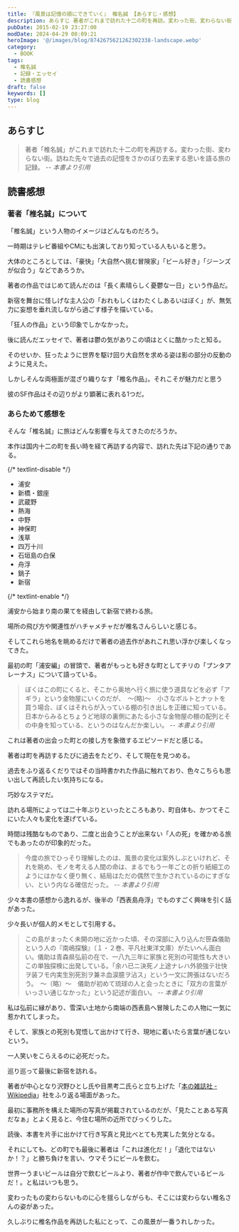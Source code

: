 ```yaml
---
title: 『風景は記憶の順にできていく』 椎名誠 【あらすじ・感想】
description: あらすじ 著者がこれまで訪れた十二の町を再訪。変わった街、変わらない街。訪ねた先々で過去の記憶をさかのぼり去来する思いを語る旅の記録。「椎名誠」という人物のイメージはどんなものだろう。一時期はテレビ番組やCMにも出演しており知っている人もいると思う。
pubDate: 2015-02-19 23:27:00
modDate: 2024-04-29 08:09:21
heroImage: '@/images/blog/8742675621262302338-landscape.webp'
category:
  - BOOK
tags:
  - 椎名誠
  - 記録・エッセイ
  - 読書感想
draft: false
keywords: []
type: blog
---
```



## あらすじ

> 著者「椎名誠」がこれまで訪れた十二の町を再訪する。変わった街、変わらない街。訪ねた先々で過去の記憶をさかのぼり去来する思いを語る旅の記録。 <cite>-- 本書より引用</cite>

## 読書感想

### 著者「椎名誠」について

「椎名誠」という人物のイメージはどんなものだろう。

一時期はテレビ番組やCMにも出演しており知っている人もいると思う。

大体のところとしては、「豪快」「大自然へ挑む冒険家」「ビール好き」「ジーンズが似合う」などであろうか。

著者の作品ではじめて読んだのは「長く素晴らしく憂鬱な一日」という作品だ。

新宿を舞台に怪しげな主人公の「おれもしくはわたくしあるいはぼく」が、無気力に妄想を垂れ流しながら過ごす様子を描いている。

「狂人の作品」という印象でしかなかった。

<BlogCard
  title='『長く素晴らしく憂鬱な一日』 椎名誠 【読書感想】'
  description='長く素晴らしく憂鬱な一日  椎名誠　あらすじと感想
仕事場から見える「新宿」は、不気味だ。地下鉄駅に佇む「夕子」。蛇をポケットにしのばせる詩人。スピーカーを背中にしょって説教する男。そしてぬめぬめの「新宿シルクロード」を酒場に向かって無気力に旅する男たち―。'
  url='https://www.neputa-note.net/2017/08/long-wonderful-and-depressing-day-makoto-siina/'
  domain='www.neputa-note.net'
/>

後に読んだエッセイで、著者は鬱の気がありこの頃はとくに酷かったと知る。

そのせいか、狂ったように世界を駆け回り大自然を求める姿は影の部分の反動のように見えた。

しかしそんな両極面が混ざり織りなす「椎名作品」。それこそが魅力だと思う

彼のSF作品はその辺りがより顕著に表れる1つだ。

<div class='not-prose'>
  <div data-vc_mylinkbox_id='886079485'></div>
</div>
<div class='not-prose'>
  <div data-vc_mylinkbox_id='886079493'></div>
</div>

### あらためて感想を

そんな「椎名誠」に旅はどんな影響を与えてきたのだろうか。

本作は国内十二の町を長い時を経て再訪する内容で、訪れた先は下記の通りである。

{/* textlint-disable */}

- 浦安
- 新橋・銀座
- 武蔵野
- 熱海
- 中野
- 神保町
- 浅草
- 四万十川
- 石垣島の白保
- 舟浮
- 銚子
- 新宿

{/* textlint-enable */}

浦安から始まり南の果てを経由して新宿で終わる旅。

場所の飛び方や関連性がハチャメチャだが椎名さんらしいと感じる。

そしてこれら地名を眺めるだけで著者の過去作があれこれ思い浮かび楽しくなってきた。

最初の町「浦安編」の冒頭で、著者がもっとも好きな町としてチリの「プンタアレーナス」について語っている。

> ぼくはこの町にくると、そこから奥地へ行く旅に使う道具などを必ず「アギラ」という金物屋にいくのだが、　～(略)～　小さなボルトとナットを買う場合、ぼくはそれらが入っている棚の引き出しを正確に知っている。日本からみるとちょうど地球の裏側にあたる小さな金物屋の棚の配列とその中身を知っている、というのはなんだか楽しい。 <cite>-- 本書より引用</cite>

これは著者の出会った町との接し方を象徴するエピソードだと感じる。

著者は町を再訪するたびに過去をたどり、そして現在を見つめる。

過去をふり返るくだりではその当時書かれた作品に触れており、色々こちらも思い出して再読したい気持ちになる。

巧妙なステマだ。

訪れる場所によっては二十年ぶりといったところもあり、町自体も、かつてそこにいた人々も変化を遂げている。

時間は残酷なものであり、二度と出会うことが出来ない「人の死」を確かめる旅でもあったのが印象的だった。

> 今度の旅でひっそり理解したのは、風景の変化は案外しぶといけれど、それを眺め、モノを考える人間の命は、まるでもう一年ごとの折り紙細工のようにはかなく便り無く、結局はただの偶然で生かされているのにすぎない、という内なる確信だった。 <cite>-- 本書より引用</cite>

少々本書の感想から逸れるが、後半の「西表島舟浮」でものすごく興味を引く話があった。

少々長いが個人的メモとして引用する。

> この島がまったく未開の地に近かった頃、その深部に入り込んだ笹森儀助という人の『南嶋探験』（１・２巻、平凡社東洋文庫）がたいへん面白い。儀助は青森県弘前の在で、一八九三年に家族と死別の可能性も大きいこの単独探検に出発している。「余ハ已ニ決死ノ上途ナレハ外貌強テ壮快ヲ装フモ内実生別死別ヲ兼ネ血涙臆ヲ沾ス」という一文に誇張はないだろう。　～（略）～　儀助が初めて琉球の人と会ったときに「双方の言葉がいっさい通じなかった」という記述が面白い。 <cite>-- 本書より引用</cite>

私は弘前に縁があり、雪深い土地から南端の西表島へ冒険したこの人物に一気に惹かれてしまった。

そして、家族との死別も覚悟して出かけて行き、現地に着いたら言葉が通じないという。

一人笑いをこらえるのに必死だった。

巡り巡って最後に新宿を訪れる。

著者が中心となり沢野ひとし氏や目黒考二氏らと立ち上げた「[本の雑誌社 - Wikipedia](https://ja.wikipedia.org/wiki/%E6%9C%AC%E3%81%AE%E9%9B%91%E8%AA%8C%E7%A4%BE)」社をふり返る場面があった。

最初に事務所を構えた場所の写真が掲載されているのだが、「見たことある写真だなぁ」とよく見ると、今住む場所の近所でびっくりした。

読後、本書を片手に出かけて行き写真と見比べとても充実した気分となる。

それにしても、どの町でも最後に著者は「これは進化だ！」「退化ではないか！？」と勝ち負けを言い、ウマそうにビールを飲む。

世界一うまいビールは自分で飲むビールより、著者が作中で飲んでいるビールだ！。と私はいつも思う。

変わったもの変わらないものに心を揺らしながらも、そこには変わらない椎名さんの姿があった。

久しぶりに椎名作品を再訪した私にとって、この風景が一番うれしかった。

<div class='not-prose'>
  <div data-vc_mylinkbox_id='886767031'></div>
</div>

